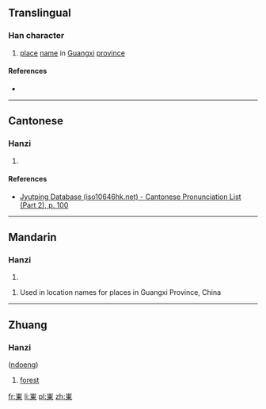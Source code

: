 {{also|岽}}
==Translingual==

===Han character===
{{Han char|rn=46|rad=山|as=08|sn=11|four=|canj=山木田 (UDW), X山木田 (XUDW)|ids=⿱[[山]][[東]]}}

# [[place]] [[name]] in [[Guangxi]] [[province]]

====References====
* {{Han ref|kx=0315.151|hdz=10778.040|uh=5D2C|ud=23852}}

----

==Cantonese==

===Hanzi===
{{yue-hanzi|jyut=[[dung1]]|y=dung1}}

# {{defn|lang=yue|sort=山08}}

====References====
* [http://www.iso10646hk.net/jp/document/download.jsp Jyutping Database (iso10646hk.net) - Cantonese Pronunciation List (Part 2), p. 100]

----

==Mandarin==

===Hanzi===
{{cmn-hanzi|sim=岽|pin=[[dōng]] ([[dong1]])|wg=tung<sup>1</sup>}}

# {{defn|lang=cmn|sort=山08}}

# Used in location names for places in Guangxi Province, China

----

==Zhuang==

===Hanzi===
{{head|za|character}} ([[ndoeng]])

# [[forest]]

[[fr:崬]]
[[li:崬]]
[[pl:崬]]
[[zh:崬]]